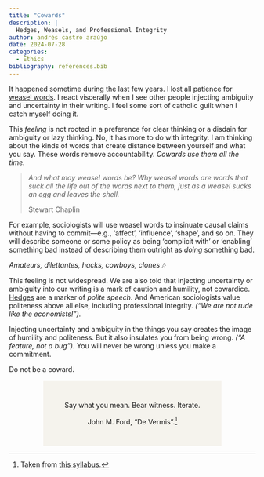 ```yaml
---
title: "Cowards"
description: |
  Hedges, Weasels, and Professional Integrity
author: andrés castro araújo
date: 2024-07-28
categories:
  - Ethics
bibliography: references.bib
---
```


It happened sometime during the last few years. I lost all patience for [weasel words](https://en.wikipedia.org/wiki/Weasel_word). I react viscerally when I see other people injecting ambiguity and uncertainty in their writing. I feel some sort of catholic guilt when I catch myself doing it.

This *feeling* is not rooted in a preference for clear thinking or a disdain for ambiguity or lazy thinking. No, it has more to do with integrity. I am thinking about the kinds of words that create distance between yourself and what you say. These words remove accountability. *Cowards use them all the time.*

> *And what may weasel words be? Why weasel words are words that suck all the life out of the words next to them, just as a weasel sucks an egg and leaves the shell.*
>
> Stewart Chaplin

For example, sociologists will use weasel words to insinuate causal claims without having to commit—e.g., 'affect', 'influence', 'shape', and so on. They will describe someone or some policy as being 'complicit with' or 'enabling' something bad instead of describing them outright as *doing* something bad.

<aside>*Amateurs, dilettantes, hacks, cowboys, clones* 🎶</aside>

This feeling is not widespread. We are also told that injecting uncertainty or ambiguity into our writing is a mark of caution and humility, not cowardice. [Hedges](https://en.wikipedia.org/wiki/Hedge_(linguistics)) are a marker of *polite speech*. And American sociologists value politeness above all else, including professional integrity. *("We are not rude like the economists!").*

Injecting uncertainty and ambiguity in the things you say creates the image of humility and politeness. But it also insulates you from being wrong. *("A feature, not a bug").* You will never be wrong unless you make a commitment.

Do not be a coward.

::: {style="background-color: #F5F3ED; padding-left: 2em; padding-right: 2em; padding-top: 2em; padding-bottom: 2em; margin-left: 5em; margin-right: 5em; text-align: center;"}
Say what you mean. Bear witness. Iterate.

John M. Ford, “De Vermis”.[^1]
:::

[^1]: Taken from [this syllabus](https://kieranhealy.org/files/teaching/gradtheory.pdf).
